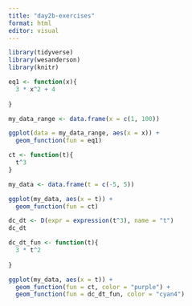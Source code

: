 ```yaml
---
title: "day2b-exercises"
format: html
editor: visual
---
```


```r
library(tidyverse)
library(wesanderson)
library(knitr)

```
```r
eq1 <- function(x){
  3 * x^2 + 4
  
}

my_data_range <- data.frame(x = c(1, 100))
```

```r
ggplot(data = my_data_range, aes(x = x)) +
  geom_function(fun = eq1)


```

```r
ct <- function(t){
  t^3
}

my_data <- data.frame(t = c(-5, 5))

ggplot(my_data, aes(x = t)) +
  geom_function(fun = ct)
```
```r
dc_dt <- D(expr = expression(t^3), name = "t")
dc_dt

dc_dt_fun <- function(t){
  3 * t^2
  
}
```
```r
ggplot(my_data, aes(x = t)) +
  geom_function(fun = ct, color = "purple") +
  geom_function(fun = dc_dt_fun, color = "cyan4")

```

